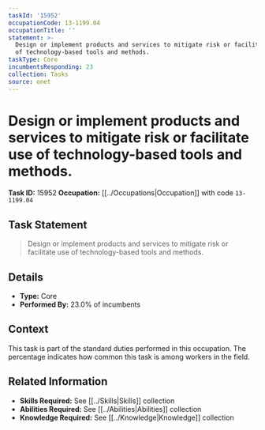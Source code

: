 ```yaml
---
taskId: '15952'
occupationCode: 13-1199.04
occupationTitle: ''
statement: >-
  Design or implement products and services to mitigate risk or facilitate use
  of technology-based tools and methods.
taskType: Core
incumbentsResponding: 23
collection: Tasks
source: onet
---
```

# Design or implement products and services to mitigate risk or facilitate use of technology-based tools and methods.

**Task ID:** 15952
**Occupation:** [[../Occupations|Occupation]] with code `13-1199.04`

## Task Statement

> Design or implement products and services to mitigate risk or facilitate use of technology-based tools and methods.

## Details

- **Type:** Core
- **Performed By:** 23.0% of incumbents

## Context

This task is part of the standard duties performed in this occupation. The percentage indicates how common this task is among workers in the field.

## Related Information

- **Skills Required:** See [[../Skills|Skills]] collection
- **Abilities Required:** See [[../Abilities|Abilities]] collection
- **Knowledge Required:** See [[../Knowledge|Knowledge]] collection
